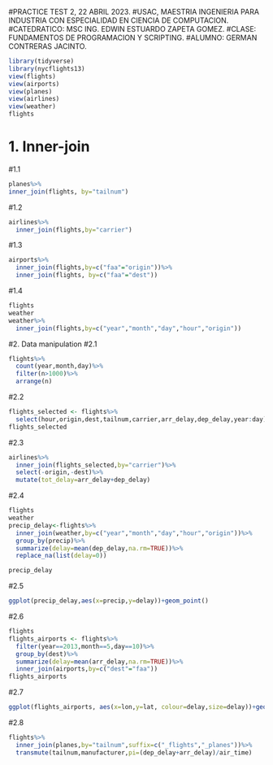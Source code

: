 #PRACTICE TEST 2, 22 ABRIL 2023.
#USAC, MAESTRIA INGENIERIA PARA INDUSTRIA CON ESPECIALIDAD EN CIENCIA DE COMPUTACION.
#CATEDRATICO: MSC ING. EDWIN ESTUARDO ZAPETA GOMEZ.
#CLASE: FUNDAMENTOS DE PROGRAMACION Y SCRIPTING.
#ALUMNO: GERMAN CONTRERAS JACINTO.


```r
library(tidyverse)
library(nycflights13)
view(flights)
view(airports)
view(planes)
view(airlines)
view(weather)
flights
```
# 1. Inner-join
#1.1
```r
planes%>%
inner_join(flights, by="tailnum")
```
#1.2
```r
airlines%>%
  inner_join(flights,by="carrier")
```
#1.3
```r
airports%>%
  inner_join(flights,by=c("faa"="origin"))%>%
  inner_join(flights, by=c("faa"="dest"))
```
#1.4
```r
flights
weather
weather%>%
  inner_join(flights,by=c("year","month","day","hour","origin"))
```
#2. Data manipulation
#2.1
```r
flights%>%
  count(year,month,day)%>%
  filter(n>1000)%>%
  arrange(n)
```
#2.2
```r
flights_selected <- flights%>%
  select(hour,origin,dest,tailnum,carrier,arr_delay,dep_delay,year:day)
flights_selected
```
#2.3
```r
airlines%>%
  inner_join(flights_selected,by="carrier")%>%
  select(-origin,-dest)%>%
  mutate(tot_delay=arr_delay+dep_delay)
```
#2.4
```r
flights
weather
precip_delay<-flights%>%
  inner_join(weather,by=c("year","month","day","hour","origin"))%>%
  group_by(precip)%>%
  summarize(delay=mean(dep_delay,na.rm=TRUE))%>%
  replace_na(list(delay=0))

precip_delay
```
#2.5
```r
ggplot(precip_delay,aes(x=precip,y=delay))+geom_point()
```
#2.6
```r
flights
flights_airports <- flights%>%
  filter(year==2013,month==5,day==10)%>%
  group_by(dest)%>%
  summarize(delay=mean(arr_delay,na.rm=TRUE))%>%
  inner_join(airports,by=c("dest"="faa"))
flights_airports
```
#2.7
```r
ggplot(flights_airports, aes(x=lon,y=lat, colour=delay,size=delay))+geom_point()
```

#2.8
```r
flights%>%
  inner_join(planes,by="tailnum",suffix=c("_flights","_planes"))%>%
  transmute(tailnum,manufacturer,pi=(dep_delay+arr_delay)/air_time)
```
